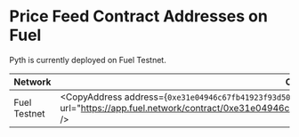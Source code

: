 
# Price Feed Contract Addresses on Fuel

Pyth is currently deployed on Fuel Testnet.

| Network      | Contract address                                                                                                                                                                                          |
| ------------ | --------------------------------------------------------------------------------------------------------------------------------------------------------------------------------------------------------- |
| Fuel Testnet | <CopyAddress address={`0xe31e04946c67fb41923f93d50ee7fc1c6c99d6e07c02860c6bea5f4a13919277`} url="https://app.fuel.network/contract/0xe31e04946c67fb41923f93d50ee7fc1c6c99d6e07c02860c6bea5f4a13919277" /> |
